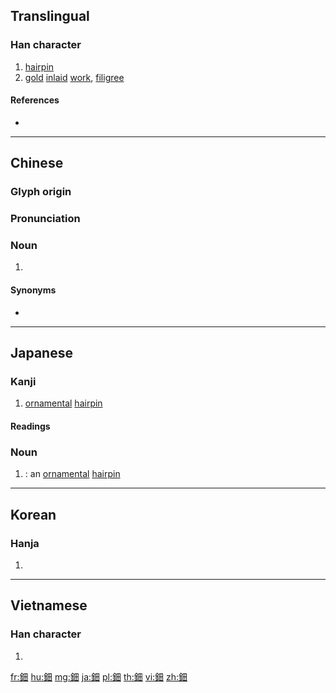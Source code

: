 {{character info/new}}
{{also|钿}}
==Translingual==

===Han character===
{{Han char|rn=167|rad=金|as=05|sn=13|four=86100|canj=CW|ids=⿰釒田}}

# [[hairpin]]
# [[gold]] [[inlaid]] [[work]], [[filigree]]

====References====
* {{Han ref|kx=1300.080|dkj=40279|dj=1802.200|hdz=64186.030|uh=923F|ud=37439|bh=B966|bd=47462}}

----

==Chinese==
{{zh-forms|s=钿}}

===Glyph origin===
{{Han etym}}

===Pronunciation===
{{zh-pron
|m=diàn,tián
|c=din6,tin4
|h=pfs=
|md=
|mn=tiān/tiân
|w=
|mc=y
|oc=y
|cat=n
}}

===Noun===
{{zh-noun}}

# {{rfdef|lang=zh}}

====Synonyms====
* {{zh-l|釵}}

----

==Japanese==

===Kanji===
{{ja-kanji|grade=|rs=金05}}

# [[ornamental]] [[hairpin]]

====Readings====
{{ja-readings
|goon=[[でん]] (den)
|kanon=[[てん]] (ten)
|kun=[[かんざし]] (kanzashi)
}}

===Noun===
{{ja-noun|かんざし}}

# {{alternative spelling of|lang=ja|sort=かんざし|簪}}: an [[ornamental]] [[hairpin]]

----

==Korean==

===Hanja===
{{ko-hanja|hangeul=전|eumhun=|rv=jeon|mr=chŏn|y=cen}}

# {{defn|lang=ko|sort=金05}}

----

==Vietnamese==

===Han character===
{{vi-hantu|[[điền]]|rs=金05}}

# {{defn|lang=vi|sort=金05}}

[[fr:鈿]]
[[hu:鈿]]
[[mg:鈿]]
[[ja:鈿]]
[[pl:鈿]]
[[th:鈿]]
[[vi:鈿]]
[[zh:鈿]]
